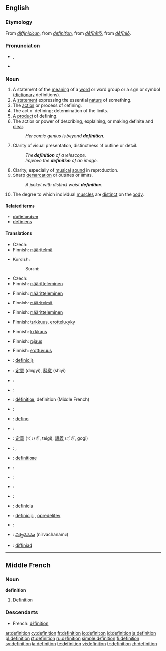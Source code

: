 {{see|définition}}
==English==

{{wikipedia}}

===Etymology===
From {{ME.}} ''[[diffinicioun#Middle English|diffinicioun]]'', from {{MF.}} ''[[#Middle French|definition]]'', from {{L.}} ''[[definitio#Latin|dēfīnītiō]]'', from ''[[definio#Latin|dēfīniō]]''.

===Pronunciation===
* {{IPA|/ˌdɛfɪˈnɪʃən/}}, {{SAMPA|/%defI"nIS@n/}}
* {{audio|en-us-definition.ogg|Audio (US)}}

===Noun===
{{en-noun}}

# A statement of the [[meaning]] of a [[word]] or word group or a sign or symbol ([[dictionary]] definitions).
# A [[statement]] expressing the essential [[nature]] of something.
# The [[action]] or process of defining.
# The act of defining; determination of the limits.
# A [[product]] of defining.
# The action or power of describing, explaining, or making definite and [[clear]].
#: ''Her comic genius is beyond '''definition'''.''
# Clarity of visual presentation, distinctness of outline or detail.
#: ''The '''definition''' of a telescope.''
#: ''Improve the '''definition''' of an image.''
# Clarity, especially of [[musical]] [[sound]] in reproduction.
# Sharp [[demarcation]] of outlines or limits.
#: ''A jacket with distinct waist '''definition'''.''
# {{bodybuilding}} The degree to which individual [[muscle]]s are [[distinct]] on the [[body]].

====Related terms====
* [[definiendum]]
* [[definiens]]

====Translations====
{{trans-top|statement of the meaning of a word or word group or a sign or symbol}}
* Czech: {{t+|cs|definice|f}}
*Finnish: [[määritelmä]]
{{trans-mid}}
*Kurdish: 
*:Sorani: {{t|ku|پێناسه‌|tr=paenAsa|sc=KUchar}}
{{trans-bottom}}

{{trans-top|action or process of defining}}
* Czech: {{t+|cs|definice|f}}
*Finnish: [[määritteleminen]]
{{trans-mid}}
{{trans-bottom}}

{{trans-top|act of defining}}
*Finnish: [[määritteleminen]]
{{trans-mid}}
{{trans-bottom}}

{{trans-top|product of defining}}
*Finnish: [[määritelmä]]
{{trans-mid}}
{{trans-bottom}}

{{trans-top|action or power of describing, explaining, or making definite}}
*Finnish: [[määritteleminen]]
{{trans-mid}}
{{trans-bottom}}

{{trans-top|clarity of visual presentation, distinctness of outline or detail}}
*Finnish: [[tarkkuus]], [[erottelukyky]]
{{trans-mid}}
{{trans-bottom}}

{{trans-top|clarity, especially of musical sound in reproduction}}
*Finnish: [[kirkkaus]]
{{trans-mid}}
{{trans-bottom}}

{{trans-top|sharp demarcation of outlines or limits}}
*Finnish: [[rajaus]]
{{trans-mid}}
{{trans-bottom}}

{{trans-top|bodybuilding: the degree to which individual muscles are distinct}}
*Finnish: [[erottuvuus]]
{{trans-mid}}
{{trans-bottom}}

{{checktrans-top}}
*{{ttbc|Bosnian}}: [[definicija]] {{f}}
*{{ttbc|Chinese}}: [[定意]] (dìngyì), [[释意]] (shìyì)
*{{ttbc|Danish}}: {{t-|da|definition}}
*{{ttbc|Dutch}}: {{t|nl|definitie|f}}
*{{ttbc|French}}: [[définition]], definition (Middle French)
*{{ttbc|German}}: {{t+|de|Definition|f}}
*{{ttbc|Ido}}: [[defino]]
*{{ttbc|Italian}}: {{t+|it|definizione|f}}
*{{ttbc|Japanese}}: [[定義]] (ていぎ, teigi), [[語義]] (ごぎ, gogi)
{{trans-mid}}
*{{ttbc|Latin}}: {{t-|la|definitio}}, {{t-|la|definitionis}}
*{{ttbc|Novial}}: [[definitione]]
*{{ttbc|Polish}}: {{t|pl|definicja|f}}
*{{ttbc|Portuguese}}: {{t|pt|definição|f}}
*{{ttbc|Romanian}}: {{t-|ro|definiţie|f}}
*{{ttbc|Russian}}: {{t|ru|определение|n|tr=opredelénije|sc=Cyrl}}
*{{ttbc|Slovak}}: [[definícia]] {{f}}
*{{ttbc|Slovene}}: [[definicija]] {{f}}, [[opredelitev]] {{f}}
*{{ttbc|Spanish}}: {{t-|es|definición|f}}
*{{ttbc|Telugu}}: [[నిర్వచనము]] (nirvachanamu)
*{{ttbc|Welsh}}: [[diffiniad]] {{m}}
{{trans-bottom}}

----

==Middle French==

===Noun===
'''definition'''

# [[#English|Definition]].

===Descendants===
* French: [[définition]]

[[ar:definition]]
[[cy:definition]]
[[fr:definition]]
[[io:definition]]
[[id:definition]]
[[ja:definition]]
[[pl:definition]]
[[pt:definition]]
[[ru:definition]]
[[simple:definition]]
[[fi:definition]]
[[sv:definition]]
[[ta:definition]]
[[te:definition]]
[[vi:definition]]
[[tr:definition]]
[[zh:definition]]